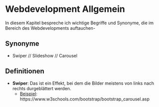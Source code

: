# Webdevelopment Allgemein

In diesem Kapitel bespreche ich wichtige Begriffe und Synonyme, die im Bereich des Webdevelopments auftauchen-

## Synonyme

- Swiper // Slideshow // Carousel

## Definitionen

- **Swiper**: Das ist ein Effekt, bei dem die Bilder meistens von links nach rechts durgeblättert werden. 
  - <u>Beispiel</u>: https://www.w3schools.com/bootstrap/bootstrap_carousel.asp
